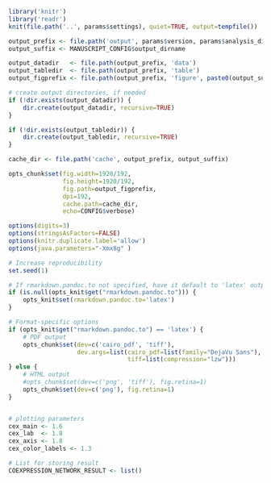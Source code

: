 ```r
library('knitr')
library('readr')
knit(file.path('..', params$settings), quiet=TRUE, output=tempfile())
```

```r
output_prefix <- file.path('output', params$version, params$analysis_dirname)
output_suffix <- MANUSCRIPT_CONFIG$output_dirname

output_datadir   <- file.path(output_prefix, 'data')
output_tabledir  <- file.path(output_prefix, 'table')
output_figprefix <- file.path(output_prefix, 'figure', paste0(output_suffix, '-'))

# create output directories, if needed
if (!dir.exists(output_datadir)) {
    dir.create(output_datadir, recursive=TRUE)
}

if (!dir.exists(output_tabledir)) {
    dir.create(output_tabledir, recursive=TRUE)
}

cache_dir <- file.path('cache', output_prefix, output_suffix)

opts_chunk$set(fig.width=1920/192,
               fig.height=1920/192,
               fig.path=output_figprefix,
               dpi=192,
               cache.path=cache_dir,
			   echo=CONFIG$verbose)

options(digits=3)
options(stringsAsFactors=FALSE)
options(knitr.duplicate.label='allow')
options(java.parameters="-Xmx8g" )

# Increase reproducibility
set.seed(1)

# If rmarkdown.pandoc.to not specified, have it default to 'latex' output
if (is.null(opts_knit$get("rmarkdown.pandoc.to"))) {
    opts_knit$set(rmarkdown.pandoc.to='latex')
}

# Format-specific options
if (opts_knit$get("rmarkdown.pandoc.to") == 'latex') {
    # PDF output
    opts_chunk$set(dev=c('cairo_pdf', 'tiff'), 
  				   dev.args=list(cairo_pdf=list(family="DejaVu Sans"),
                                 tiff=list(compression="lzw")))
} else {
    # HTML output
    #opts_chunk$set(dev=c('png', 'tiff'), fig.retina=1)
    opts_chunk$set(dev=c('png'), fig.retina=1)
}


# plotting parameters
cex_main <- 1.6
cex_lab  <- 1.8
cex_axis <- 1.8
cex_color_labels <- 1.3

# List for storing result
COEXPRESSION_NETWORK_RESULT <- list()
```
